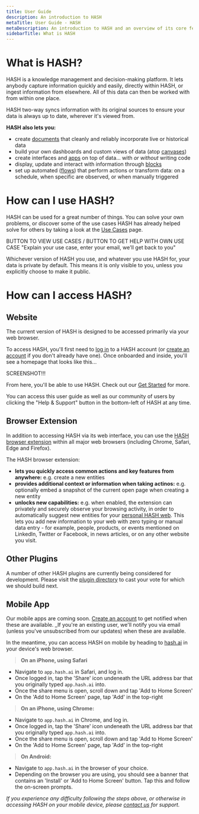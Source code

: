 ```yaml
---
title: User Guide
description: An introduction to HASH
metaTitle: User Guide - HASH
metaDescription: An introduction to HASH and an overview of its core features and capabilities
sidebarTitle: What is HASH
---
```


# What is HASH?

HASH is a knowledge management and decision-making platform. It lets anybody capture information quickly and easily, directly within HASH, or ingest information from elsewhere. All of this data can then be worked with from within one place.

HASH two-way syncs information with its original sources to ensure your data is always up to date, wherever it's viewed from.

**HASH also lets you:**

- create [documents](https://hash.ai/guide/pages/documents) that cleanly and reliably incorporate live or historical data
- build your own dashboards and custom views of data (atop [canvases](https://hash.ai/guide/pages/canvases))
- create interfaces and [apps](https://hash.ai/guide/apps) on top of data... with _or without_ writing code
- display, update and interact with information through [blocks](https://hash.ai/guide/blocks)
- set up automated ([flows](https://hash.ai/guide/flows)) that perform actions or transform data: on a schedule, when specific are observed, or when manually triggered

# How can I use HASH?

HASH can be used for a great number of things. You can solve your own problems, or discover some of the use cases HASH has already helped solve for others by taking a look at the [Use Cases](https://hash.ai/guide/introduction/use-cases) page.

BUTTON TO VIEW USE CASES / BUTTON TO GET HELP WITH OWN USE CASE "Explain your use case, enter your email, we'll get back to you"

Whichever version of HASH you use, and whatever you use HASH for, your data is private by default. This means it is only visible to you, unless you explicitly choose to make it public.

# How can I access HASH?

## Website

The current version of HASH is designed to be accessed primarily via your web browser.

To access HASH, you'll first need to [log in](https://app.hash.ai/login) to a HASH account (or [create an account](https://app.hash.ai/signup) if you don't already have one). Once onboarded and inside, you'll see a homepage that looks like this...

SCREENSHOT!!!

From here, you'll be able to use HASH. Check out our [Get Started](https://hash.ai/guide/introduction/get-started) for more.

You can access this user guide as well as our community of users by clicking the "Help & Support" button in the bottom-left of HASH at any time.

## Browser Extension

In addition to accessing HASH via its web interface, you can use the [HASH browser extension](https://hash.ai/integrations#plugins) within all major web browsers (including Chrome, Safari, Edge and Firefox).

The HASH browser extension:

- **lets you quickly access common actions and key features from anywhere:** e.g. create a new entities
- **provides additional context or information when taking actinos:** e.g. optionally embed a snapshot of the current open page when creating a new entity
- **unlocks new capabilities:** e.g. when enabled, the extension can privately and securely observe your browsing activity, in order to automatically suggest new entities for your [personal HASH web](https://hash.ai/guide/webs). This lets you add new information to your web with zero typing or manual data entry - for example, people, products, or events mentioned on LinkedIn, Twitter or Facebook, in news articles, or on any other website you visit.

## Other Plugins

A number of other HASH plugins are currently being considered for development. Please visit the [plugin directory](https://hash.ai/integrations#plugins) to cast your vote for which we should build next.

## Mobile App

Our mobile apps are coming soon. [Create an account](https://app.hash.ai/signup) to get notified when these are available. \_If you're an existing user, we'll notify you via email (unless you've unsubscribed from our updates) when these are available.

In the meantime, you can access HASH on mobile by heading to [hash.ai](https://app.hash.ai/) in your device's web browser.

> **On an iPhone, using Safari**

- Navigate to `app.hash.ai` in Safari, and log in.
- Once logged in, tap the 'Share' icon undeneath the URL address bar that you originally typed `app.hash.ai` into.
- Once the share menu is open, scroll down and tap 'Add to Home Screen'
- On the 'Add to Home Screen' page, tap 'Add' in the top-right

> **On an iPhone, using Chrome:**

- Navigate to `app.hash.ai` in Chrome, and log in.
- Once logged in, tap the 'Share' icon undeneath the URL address bar that you originally typed `app.hash.ai` into.
- Once the share menu is open, scroll down and tap 'Add to Home Screen'
- On the 'Add to Home Screen' page, tap 'Add' in the top-right

> **On Android:**

- Navigate to `app.hash.ai` in the browser of your choice.
- Depending on the browser you are using, you should see a banner that contains an 'Install' or 'Add to Home Screen' button. Tap this and follow the on-screen prompts.

_If you experience any difficulty following the steps above, or otherwise in accessing HASH on your mobile device, please [contact us](https://hash.ai/contact) for support._
